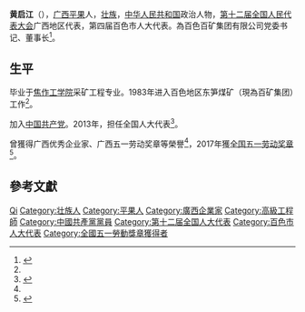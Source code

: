 {{Infobox officeholder
| 姓名          = 黄启江 
| 性別                      = 男
| 出生日期                  = {{Birth year and age|1962|8}}
| 出生地點                  = 
| 國籍                      ={{中华人民共和国}}
| 政黨                      = {{中国共产党}}
| 民族                      = [[壮族|壮族]]
}}
'''黄启江'''（{{bd|1962年|8月|}}），[[广西|广西]][[平果市|平果]]人，[[壮族|壮族]]，[[中华人民共和国|中华人民共和国]]政治人物，[[第十二届全国人民代表大会|第十二届全国人民代表大会]]广西地区代表，第四届百色市人大代表。為百色百矿集团有限公司党委书记、董事长<ref name=":0">{{cite news |title=记全国五一劳动奖章获得者黄启江 |url=http://news.gxnews.com.cn/staticpages/20170502/newgx5907ef09-16150033.shtml |accessdate=2020-03-07 |work=右江日报 |date=2017-05-02}}</ref>。

==生平==
毕业于[[焦作工学院|焦作工学院]]采矿工程专业。1983年进入百色地区东笋煤矿（現為百矿集团）工作<ref name=":0" />。

加入[[中国共产党|中国共产党]]。2013年，担任全国人大代表<ref>{{cite news|title=全国人大代表信息-黄启江|url= http://210.82.31.1:8084/delegate/viewDelegate.action?dbid=121993|accessdate=2013-04-05|newspaper=全国人大网}}{{Dead link|date=2020年1月 |bot=InternetArchiveBot |fix-attempted=yes }}</ref>。

曾獲得广西优秀企业家、广西五一劳动奖章等榮譽<ref name=":0" />，2017年獲[[全国五一劳动奖章|全国五一劳动奖章]]<ref>{{cite news |title=2017年全国五一劳动奖和全国工人先锋号广西获奖名单 |url=http://www.xinhuanet.com//local/2017-04/29/c_129581254.htm |work=广西日报 |publisher=新華網 |date=2017-04-29|accessdate=2020-03-07 }}</ref>。

==參考文獻==
{{reflist}}

{{中华人民共和国政治人物小作品}}

{{DEFAULTSORT:Huang}}
[[Category:黃姓|Qi]]
[[Category:壮族人|Category:壮族人]]
[[Category:平果人|Category:平果人]]
[[Category:廣西企業家|Category:廣西企業家]]
[[Category:高級工程師|Category:高級工程師]]
[[Category:中國共產黨黨員|Category:中國共產黨黨員]]
[[Category:第十二届全国人大代表|Category:第十二届全国人大代表]]
[[Category:百色市人大代表|Category:百色市人大代表]]
[[Category:全國五一勞動獎章獲得者|Category:全國五一勞動獎章獲得者]]